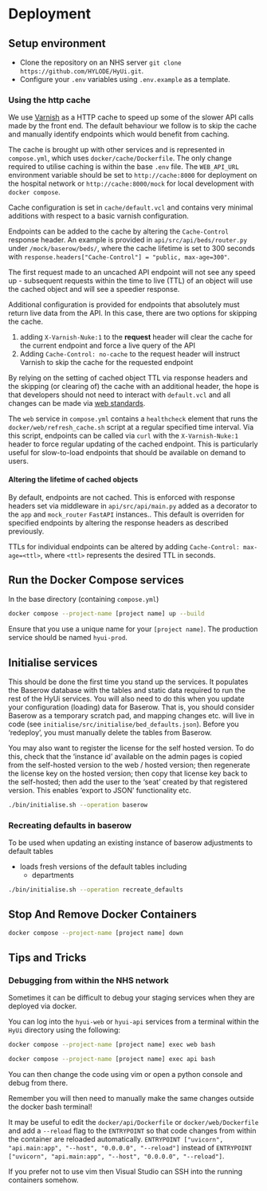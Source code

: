 # Deployment


## Setup environment

- Clone the repository on an NHS server `git clone https://github.com/HYLODE/HyUi.git`.
- Configure your `.env` variables using `.env.example` as a template.

### Using the http cache

We use [Varnish](https://varnish-cache.org) as a HTTP cache to speed up some of the slower API calls made by the front end. The default behaviour we follow is to skip the cache and manually identify endpoints which would benefit from caching.

The cache is brought up with other services and is represented in `compose.yml`, which uses `docker/cache/Dockerfile`.
The only change required to utilise caching is within the base `.env` file. The `WEB_API_URL` environment variable should be set to `http://cache:8000` for deployment on the hospital network or `http://cache:8000/mock` for local development with `docker compose`.

Cache configuration is set in `cache/default.vcl` and contains very minimal additions with respect to a basic varnish configuration.

Endpoints can be added to the cache by altering the `Cache-Control` response header. An example is provided in `api/src/api/beds/router.py` under `/mock/baserow/beds/`, where the cache lifetime is set to 300 seconds with `response.headers["Cache-Control"] = "public, max-age=300"`.

The first request made to an uncached API endpoint will not see any speed up - subsequent requests within the time to live (TTL) of an object will use the cached object and will see a speedier response.

Additional configuration is provided for endpoints that absolutely must return live data from the API. In this case, there are two options for skipping the cache.

1. adding `X-Varnish-Nuke:1` to the **request** header will clear the cache for the current endpoint and force a live query of the API
2. Adding `Cache-Control: no-cache` to the request header will instruct Varnish to skip the cache for the requested endpoint

By relying on the setting of cached object TTL via response headers and the skipping (or clearing of) the cache with an additional header, the hope is that developers should not need to interact with `default.vcl` and all changes can be made via [web standards](https://developer.mozilla.org/en-US/docs/Web/HTTP/Headers/Cache-Control).

The `web` service in `compose.yml` contains a `healthcheck` element that runs the `docker/web/refresh_cache.sh` script at a regular specified time interval. Via this script, endpoints can be called via `curl` with the `X-Varnish-Nuke:1` header to force regular updating of the cached endpoint. This is particularly useful for slow-to-load endpoints that should be available on demand to users.

#### Altering the lifetime of cached objects
By default, endpoints are not cached. This is enforced with response headers set via middleware in `api/src/api/main.py` added as a decorator to the `app` and `mock_router` `FastAPI` instances.. This default is overriden for specified endpoints by altering the response headers as described previously.

TTLs for individual endpoints can be altered by adding `Cache-Control: max-age=<ttl>`, where `<ttl>` represents the desired TTL in seconds.

## Run the Docker Compose services

In the base directory (containing `compose.yml`)

```sh
docker compose --project-name [project name] up --build
```

Ensure that you use a unique name for your `[project name]`. The production service should be named `hyui-prod`.

## Initialise services

This should be done the first time you stand up the services. It populates the Baserow database with the tables and static data required to run the rest of the HyUi services. You will also need to do this when you update your configuration (loading) data for Baserow. That is, you should consider Baserow as a temporary scratch pad, and mapping changes etc. will live in code (see `initialise/src/initialise/bed_defaults.json`). Before you 'redeploy', you must manually delete the tables from Baserow.

You may also want to register the license for the self hosted version. To do this, check that the 'instance id' available on the admin pages is copied from the self-hosted version to the web / hosted version; then regenerate the license key on the hosted version; then copy that license key back to the self-hosted; then add the user to the 'seat' created by that registered version. This enables 'export to JSON' functionality etc.


```sh
./bin/initialise.sh --operation baserow
```

### Recreating defaults in baserow
To be used when updating an existing instance of baserow adjustments to default tables

- loads fresh versions of the default tables including
    - departments

```sh
./bin/initialise.sh --operation recreate_defaults
```

## Stop And Remove Docker Containers

```sh
docker compose --project-name [project name] down
```
## Tips and Tricks
### Debugging from within the NHS network

Sometimes it can be difficult to debug your staging services when they are deployed via docker.

You can log into the `hyui-web` or `hyui-api` services from a terminal within the `HyUi` directory using the following:

```sh
docker compose --project-name [project name] exec web bash
```

```sh
docker compose --project-name [project name] exec api bash
```

You can then change the code using vim or open a python console and debug from there.

Remember you will then need to manually make the same changes outside the docker bash terminal!

It may be useful to edit the `docker/api/Dockerfile` or `docker/web/Dockerfile` and add a `--reload` flag to the `ENTRYPOINT` so that code changes from within the container are reloaded automatically. `ENTRYPOINT ["uvicorn", "api.main:app", "--host", "0.0.0.0", "--reload"]` instead of `ENTRYPOINT ["uvicorn", "api.main:app", "--host", "0.0.0.0", "--reload"]`.

If you prefer not to use vim then Visual Studio can SSH into the running containers somehow.
